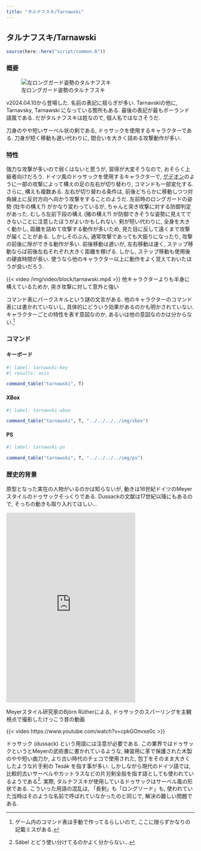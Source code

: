 ```yaml
---
title: "タルナフスキ/Tarnawski"
---
```


## タルナフスキ/Tarnawski {#sec-Tarnawski}

```r
source(here::here("script/common.R"))
```


### 概要 {-}

![左ロングガード姿勢のタルナフスキ](/img/Tarnawski.jpg){#fig-tarnawski}

v2024.04.10から登場した. 名前の表記に揺らぎが多い. Tarnavskiの他に, Tarnavsky, Tarnawski になっている箇所もある. 最後の表記が最もポーランド語風である. だがタルナフスキは姓なので, 個人名ではなさそうだ.

刀身のやや短いサーベル状の剣である, ドゥサックを使用するキャラクターである. 刀身が短く移動も遅い代わりに, 間合いを大きく詰める攻撃動作が多い.

### 特性 {-}

強力な攻撃が多いので弱くはないと思うが, 習得が大変そうなので, おそらく上級者向けだろう. ドイツ風のドゥサックを使用するキャラクターで, [ゲデオン](Gedeon.qmd#sec-Gedeon)のように一部の攻撃によって構えの足の左右が切り替わり, コマンドも一部変化する. さらに, 構えも複数ある.  左右が切り替わる条件は, 前後どちらかに移動しつつ対角線上に反対方向へ向かう攻撃をすることのようだ. 左前時のロングガードの姿勢 (牡牛の構え?) がかなり変わっているが, ちゃんと突き攻撃に対する防御判定があった. むしろ左前下段の構え (猪の構え?) が防御できそうな姿勢に見えてできないことに注意したほうがよいかもしれない. 剣が短い代わりに, 全身を大きく動かし, 距離を詰めて攻撃する動作が多いため, 見た目に反して遠くまで攻撃が届くことがある. しかしそのぶん, 通常攻撃であっても大振りになったり, 攻撃の前後に隙ができる動作が多い. 前後移動は遅いが, 左右移動は速く, ステップ移動ならば前後左右それぞれ大きく距離を稼げる. しかし, ステップ移動も使用後の硬直時間が長い. 使うなら他のキャラクター以上に動作をよく覚えておいたほうが良いだろう. 

{{< video /img/video/block/tarnawski.mp4 >}}
他キャラクターよりも半身に構えているためか, 突き攻撃に対して意外と強い

コマンド表にパークスキルという謎の文言がある. 他のキャラクターのコマンド表には書かれていないし, 具体的にどういう効果があるのかも明かされていない. キャラクターごとの特性を表す意図なのか, あるいは他の意図なのかは分からない.^[ゲーム内のコマンド表は手動で作ってるらしいので, ここに限らずかなりの記載ミスがある.]

### コマンド {-}

:::{.panel-tabset}

#### キーボード

```r
#| label: tarnawski-key
#| results: asis

command_table("tarnawski", T)
```

#### XBox

```r
#| label: tarnawski-xbox

command_table("tarnawski", T, "../../../../img/xbox")
```

#### PS

```r
#| label: tarnawski-ps

command_table("tarnawski", T, "../../../../img/ps")
```

:::

### 歴史的背景 {-}

原型となった実在の人物がいるのかは知らないが, 動きは16世紀ドイツのMeyerスタイルのドゥサックそっくりである. Dussackの文献は17世紀以降にもあるので, そっちの動きも取り入れてほしい...

<iframe src="https://assets.pinterest.com/ext/embed.html?id=1144125480328793373" height="507" width="345" frameborder="0" scrolling="no" ></iframe>

Meyerスタイル研究家のBjörn Rütherによる, ドゥサックのスパーリングを主観視点で撮影したけっこう昔の動画

{{< video https://www.youtube.com/watch?v=cpkGOnvxe0c >}}

ドゥサック (dussack) という用語には注意が必要である. この業界ではドゥサックというとMeyerの武術書に書かれているような, 練習用に革で保護された木製のやや短い曲刀か, より古い時代のチェコで使用された, 包丁をそのまま大きくしたような片手剣の Tesák を指す事が多い. しかしながら現代のドイツ語では, 比較的古いサーベルやカットラスなどの片刃剣全般を指す語としても使われているようである^[Säbel とどう使い分けてるのかよく分からない...]. 実際, タルナフスキが使用しているドゥサックはサーベル風の形状である. こういった用語の混乱は, 「長剣」も「ロングソード」も, 使われていた当時はそのような名前で呼ばれていなかったのと同じで, 解決の難しい問題である.
